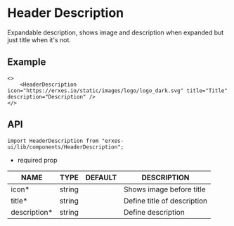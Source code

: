 # Header Description
Expandable description, shows image and description when expanded but just title when it's not.

## **Example**

```tsx
<>
	<HeaderDescription icon="https://erxes.io/static/images/logo/logo_dark.svg" title="Title" description="Description" />
</>

```

## **API**

```tsx
import HeaderDescription from "erxes-ui/lib/components/HeaderDescription";
```
* required prop

| NAME | TYPE | DEFAULT | DESCRIPTION |
| ---| --- | ---| --- |
| icon*	 | string |  | Shows image before title |
| title* | string |  | Define title of description |
| description*	 | string| | Define description |